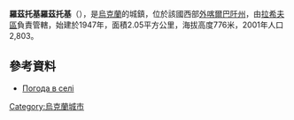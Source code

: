 {{coord|48|4|13|N|24|18|26|E|scale:100000|display=title}}

'''羅茲托基羅茲托基'''（{{lang-uk|Розтоки}}），是[[烏克蘭|烏克蘭]]的城鎮，位於該國西部[[外喀爾巴阡州|外喀爾巴阡州]]，由[[拉希夫區|拉希夫區]]負責管轄，始建於1947年，面積2.05平方公里，海拔高度776米，2001年人口2,803。

==參考資料==
*[http://weather.in.ua/ua/zakarpatskaja/22637 Погода в селі] {{Wayback|url=http://weather.in.ua/ua/zakarpatskaja/22637 |date=20180827174156 }}

{{Ukraine-geo-stub}}
[[Category:烏克蘭城市|Category:烏克蘭城市]]